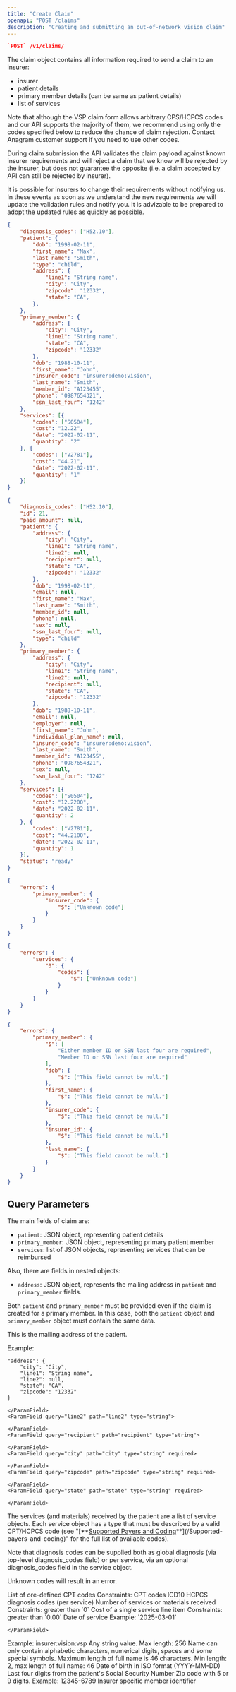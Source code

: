 ```yaml
---
title: "Create Claim"
openapi: "POST /claims"
description: "Creating and submitting an out-of-network vision claim"
---
```


<CodeGroup>

```json Endpoint
`POST` /v1/claims/
```

</CodeGroup>

The claim object contains all information required to send a claim to an insurer:

- insurer
- patient details
- primary member details (can be same as patient details)
- list of services

Note that although the VSP claim form allows arbitrary CPS/HCPCS codes and our API supports the majority of them, we recommend using only the codes specified below to reduce the chance of claim rejection. Contact Anagram customer support if you need to use other codes.

During claim submission the API validates the claim payload against known insurer requirements and will reject a claim that we know will be rejected by the insurer, but does not guarantee the opposite (i.e. a claim accepted by API can still be rejected by insurer).

It is possible for insurers to change their requirements without notifying us. In these events as soon as we understand the new requirements we will update the validation rules and notify you. It is advizable to be prepared to adopt the updated rules as quickly as possible.

<RequestExample>

```json Request Example
{
    "diagnosis_codes": ["H52.10"],
    "patient": {
        "dob": "1998-02-11",
        "first_name": "Max",
        "last_name": "Smith",
        "type": "child",
        "address": {
            "line1": "String name",
            "city": "City",
            "zipcode": "12332",
            "state": "CA",
        },
    },
    "primary_member": {
        "address": {
            "city": "City",
            "line1": "String name",
            "state": "CA",
            "zipcode": "12332"
        },
        "dob": "1988-10-11",
        "first_name": "John",
        "insurer_code": "insurer:demo:vision",
        "last_name": "Smith",
        "member_id": "A123455",
        "phone": "0987654321",
        "ssn_last_four": "1242"
    },
    "services": [{
        "codes": ["S0504"],
        "cost": "12.22",
        "date": "2022-02-11",
        "quantity": "2"
    }, {
        "codes": ["V2781"],
        "cost": "44.21",
        "date": "2022-02-11",
        "quantity": "1"
    }]
}
```

</RequestExample>

<ResponseExample>

```json 200
{
    "diagnosis_codes": ["H52.10"],
    "id": 21,
    "paid_amount": null,
    "patient": {
        "address": {
            "city": "City",
            "line1": "String name",
            "line2": null,
            "recipient": null,
            "state": "CA",
            "zipcode": "12332"
        },
        "dob": "1998-02-11",
        "email": null,
        "first_name": "Max",
        "last_name": "Smith",
        "member_id": null,
        "phone": null,
        "sex": null,
        "ssn_last_four": null,
        "type": "child"
    },
    "primary_member": {
        "address": {
            "city": "City",
            "line1": "String name",
            "line2": null,
            "recipient": null,
            "state": "CA",
            "zipcode": "12332"
        },
        "dob": "1988-10-11",
        "email": null,
        "employer": null,
        "first_name": "John",
        "individual_plan_name": null,
        "insurer_code": "insurer:demo:vision",
        "last_name": "Smith",
        "member_id": "A123455",
        "phone": "0987654321",
        "sex": null,
        "ssn_last_four": "1242"
    },
    "services": [{
        "codes": ["S0504"],
        "cost": "12.2200",
        "date": "2022-02-11",
        "quantity": 2
    }, {
        "codes": ["V2781"],
        "cost": "44.2100",
        "date": "2022-02-11",
        "quantity": 1
    }],
    "status": "ready"
}
```


```json 400: unknown insurer
{
    "errors": {
        "primary_member": {
            "insurer_code": {
                "$": ["Unknown code"]
            }
        }
    }
}
```


```json 400: unkonwn service type
{
    "errors": {
        "services": {
            "0": {
                "codes": {
                    "$": ["Unknown code"]
                }
            }
        }
    }
}
```


```json 400: empty primary member details
{
    "errors": {
        "primary_member": {
            "$": [
                "Either member ID or SSN last four are required",
                "Member ID or SSN last four are required"
            ],
            "dob": {
                "$": ["This field cannot be null."]
            },
            "first_name": {
                "$": ["This field cannot be null."]
            },
            "insurer_code": {
                "$": ["This field cannot be null."]
            },
            "insurer_id": {
                "$": ["This field cannot be null."]
            },
            "last_name": {
                "$": ["This field cannot be null."]
            }
        }
    }
}
```

</ResponseExample>

## Query Parameters

The main fields of claim are:

- `patient`: JSON object, representing patient details
- `primary_member`: JSON object, representing primary patient member
- `services`: list of JSON objects, representing services that can be reimbursed

Also, there are fields in nested objects:

- `address`: JSON object, represents the mailing address in `patient` and `primary_member` fields.

Both `patient` and `primary_member` must be provided even if the claim is created for a primary member. In this case, both the `patient` object and `primary_member` object must contain the same data.

<ParamField query="address" path="address" type="object">
  This is the mailing address of the patient.

  Example:

  ```
  "address": {
      "city": "City",
      "line1": "String name",
      "line2": null,
      "state": "CA",
      "zipcode": "12332"
  }
  ```

  <Expandable title="Address Properties" defaultOpen="true">
    <ParamField query="line1" path="line1" type="string" required>
      
    </ParamField>
    <ParamField query="line2" path="line2" type="string">
      
    </ParamField>
    <ParamField query="recipient" path="recipient" type="string">
      
    </ParamField>
    <ParamField query="city" path="city" type="string" required>
      
    </ParamField>
    <ParamField query="zipcode" path="zipcode" type="string" required>
      
    </ParamField>
    <ParamField query="state" path="state" type="string" required>
      
    </ParamField>
  </Expandable>
</ParamField>

<ParamField query="services" path="services" type="list of objects">
  The services (and materials) received by the patient are a list of service objects. Each service object has a type that must be described by a valid CPT/HCPCS code (see "[**<u>Supported Payers and Coding</u>**](/Supported-payers-and-coding)" for the full list of available codes).

  Note that diagnosis codes can be supplied both as global diagnosis (via top-level diagnosis_codes field) or per service, via an optional diagnosis_codes field in the service object.

  Unknown codes will result in an error.

  <Expandable title="Services Properties" defaultOpen="true">
    <ParamField query="codes" path="codes" type="[string]" required>
      List of ore-defined CPT codes
      Constraints: CPT codes
    </ParamField>
    <ParamField query="diagnosis_codes" path="diagnosis_codes" type="[string] | null">
      ICD10 HCPCS diagnosis codes (per service)
    </ParamField>
    <ParamField query="quantity" path="quantity" type="integer">
      Number of services or materials received
      Constraints: greater than `0`
    </ParamField>
    <ParamField query="cost" path="cost" type="money" required>
      Cost of a single service line item
      Constraints: greater than `0.00`
    </ParamField>
    <ParamField query="date" path="date" type="date" required>
      Date of service
      Example: `2025-03-01`
    </ParamField>
    <ParamField query="state" path="state" type="string" required>
      
    </ParamField>
  </Expandable>
</ParamField>

<ParamField query="insurer_code" path="insurer_code" header="something" type="string" required="required">
  Example: insurer:vision:vsp
</ParamField>

<ParamField query="request_uid" path="request_uid" type="string">
  Any string value. Max length: 256
</ParamField>

<ParamField query="patient" path="patient" type="object" required>
  <Expandable title="Patient Properties" defaultOpen="true">
    <ParamField query="first_name" path="first_name" type="string" required>
      Name can only contain alphabetic characters, numerical digits, spaces and some special symbols. Maximum length of full name is 46 characters.
    </ParamField>
    <ParamField query="last_name" path="last_name" type="string" required="required">
      Min length: 2, max length of full name: 46
    </ParamField>
    <ParamField query="dob" path="dob" type="string <date>" required="required">
      Date of birth in ISO format (YYYY-MM-DD)
    </ParamField>
    <ParamField query="ssn_last_four" path="ssn_last_four" type="string">
      Last four digits from the patient's Social Security Number
    </ParamField>
    <ParamField query="zip" path="zip" type="string">
      Zip code with 5 or 9 digits. Example: 12345-6789
    </ParamField>
    <ParamField query="member_id" path="member_id" type="string">
      Insurer specific member identifier
    </ParamField>
  </Expandable>
</ParamField>